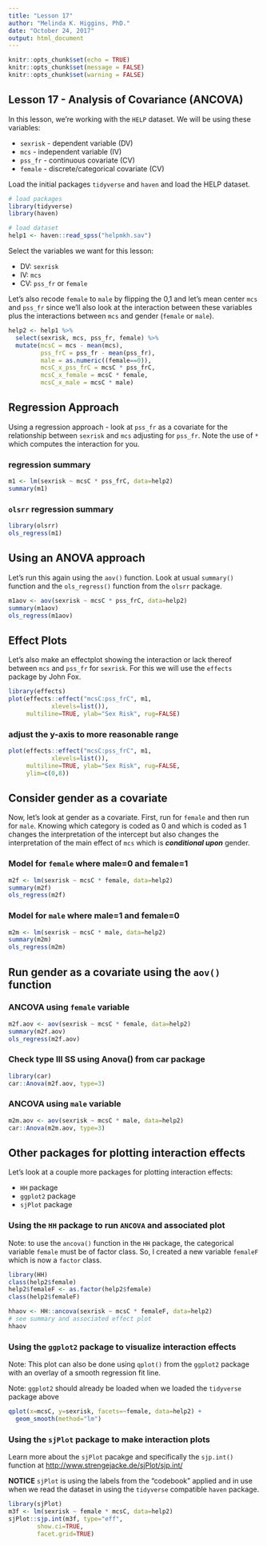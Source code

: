 ```yaml
---
title: "Lesson 17"
author: "Melinda K. Higgins, PhD."
date: "October 24, 2017"
output: html_document
---
```


```r
knitr::opts_chunk$set(echo = TRUE)
knitr::opts_chunk$set(message = FALSE)
knitr::opts_chunk$set(warning = FALSE)
```

## Lesson 17 - Analysis of Covariance (ANCOVA)

In this lesson, we're working with the `HELP` dataset. We will be using these variables:

* `sexrisk` - dependent variable (DV)
* `mcs` - independent variable (IV)
* `pss_fr` - continuous covariate (CV)
* `female` - discrete/categorical covariate (CV)

Load the initial packages `tidyverse` and `haven` and load the HELP dataset.

```r
# load packages
library(tidyverse)
library(haven)

# load dataset
help1 <- haven::read_spss("helpmkh.sav")
```

Select the variables we want for this lesson: 

* DV: `sexrisk`
* IV: `mcs`
* CV: `pss_fr` or `female`

Let's also recode `female` to `male` by flipping the 0,1 and let's mean center `mcs` and `pss_fr` since we'll also look at the interaction between these variables plus the interactions between `mcs` and gender (`female` or `male`).

```r
help2 <- help1 %>%
  select(sexrisk, mcs, pss_fr, female) %>%
  mutate(mcsC = mcs - mean(mcs),
         pss_frC = pss_fr - mean(pss_fr),
         male = as.numeric((female==0)),
         mcsC_x_pss_frC = mcsC * pss_frC,
         mcsC_x_female = mcsC * female,
         mcsC_x_male = mcsC * male)
```

## Regression Approach 

Using a regression approach - look at `pss_fr` as a covariate for the relationship between `sexrisk` and `mcs` adjusting for `pss_fr`. Note the use of `*` which computes the interaction for you.

### regression summary

```r
m1 <- lm(sexrisk ~ mcsC * pss_frC, data=help2)
summary(m1)
```

### `olsrr` regression summary

```r
library(olsrr)
ols_regress(m1)
```

## Using an ANOVA approach

Let's run this again using the `aov()` function. Look at usual `summary()` function and the `ols_regress()` function from the `olsrr` package.

```r
m1aov <- aov(sexrisk ~ mcsC * pss_frC, data=help2)
summary(m1aov)
ols_regress(m1aov)
```

## Effect Plots

Let's also make an effectplot showing the interaction or lack thereof between `mcs` and `pss_fr` for `sexrisk`. For this we will use the `effects` package by John Fox.

```r
library(effects)
plot(effects::effect("mcsC:pss_frC", m1, 
            xlevels=list()),
     multiline=TRUE, ylab="Sex Risk", rug=FALSE)
```

### adjust the y-axis to more reasonable range

```r
plot(effects::effect("mcsC:pss_frC", m1, 
            xlevels=list()),
     multiline=TRUE, ylab="Sex Risk", rug=FALSE,
     ylim=c(0,8))
```

## Consider gender as a covariate

Now, let's look at gender as a covariate. First, run for `female` and then run for `male`. Knowing which category is coded as 0 and which is coded as 1 changes the interpretation of the intercept but also changes the interpretation of the main effect of `mcs` which is _**conditional upon**_ gender.

### Model for `female` where male=0 and female=1

```r
m2f <- lm(sexrisk ~ mcsC * female, data=help2)
summary(m2f)
ols_regress(m2f)
```

### Model for `male` where male=1 and female=0

```r

m2m <- lm(sexrisk ~ mcsC * male, data=help2)
summary(m2m)
ols_regress(m2m)
```

## Run gender as a covariate using the `aov()` function

### ANCOVA using `female` variable

```r
m2f.aov <- aov(sexrisk ~ mcsC * female, data=help2)
summary(m2f.aov)
ols_regress(m2f.aov)
```

### Check type III SS using Anova() from car package

```r
library(car)
car::Anova(m2f.aov, type=3)
```

### ANCOVA using `male` variable

```r
m2m.aov <- aov(sexrisk ~ mcsC * male, data=help2)
car::Anova(m2m.aov, type=3)
```

## Other packages for plotting interaction effects

Let's look at a couple more packages for plotting interaction effects:

* `HH` package
* `ggplot2` package
* `sjPlot` package

### Using the `HH` package to run `ANCOVA` and associated plot

Note: to use the `ancova()` function in the `HH` package, the categorical variable `female` must be of factor class. So, I created a new variable `femaleF` which is now a `factor` class.

```r
library(HH)
class(help2$female)
help2$femaleF <- as.factor(help2$female)
class(help2$femaleF)

hhaov <- HH::ancova(sexrisk ~ mcsC * femaleF, data=help2)
# see summary and associated effect plot
hhaov
```

### Using the `ggplot2` package to visualize interaction effects

Note: This plot can also be done using `qplot()` from the `ggplot2` package with an overlay of a smooth regression fit line. 

Note: `ggplot2` should already be loaded
when we loaded the `tidyverse` package above

```r

qplot(x=mcsC, y=sexrisk, facets=~female, data=help2) +
  geom_smooth(method="lm")
```

### Using the `sjPlot` package to make interaction plots

Learn more about the `sjPlot` pacakge and specifically the `sjp.int()` function at [http://www.strengejacke.de/sjPlot/sjp.int/](http://www.strengejacke.de/sjPlot/sjp.int/)

**NOTICE** `sjPlot` is using the labels from the "codebook" applied and in use when we read the dataset in using the `tidyverse` compatible `haven` package.

```r
library(sjPlot)
m3f <- lm(sexrisk ~ female * mcsC, data=help2)
sjPlot::sjp.int(m3f, type="eff",
        show.ci=TRUE,
        facet.grid=TRUE)
```

